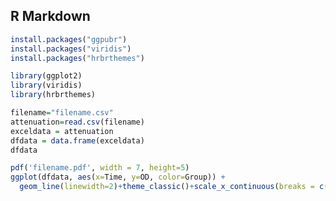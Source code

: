 ## R Markdown

```r
install.packages("ggpubr")
install.packages("viridis")
install.packages("hrbrthemes")
```

```r
library(ggplot2)
library(viridis)
library(hrbrthemes)
```
```r
filename="filename.csv"
attenuation=read.csv(filename)
exceldata = attenuation 
dfdata = data.frame(exceldata)
dfdata
```
```r
pdf('filename.pdf', width = 7, height=5)
ggplot(dfdata, aes(x=Time, y=OD, color=Group)) +
  geom_line(linewidth=2)+theme_classic()+scale_x_continuous(breaks = c(600, 1200, 1800, 2400,3000))+theme(legend.position="bottom")+guides(color = guide_legend(override.aes = list(size = 3)))+scale_colour_manual(values = c("0%"="gold", "10%Cop"="darkgoldenrod2", "20%Cop"="darkgoldenrod", "40%Cop"="darkgoldenrod4"))
```

